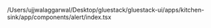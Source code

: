 /Users/ujjwalaggarwal/Desktop/gluestack/gluestack-ui/apps/kitchen-sink/app/components/alert/index.tsx
